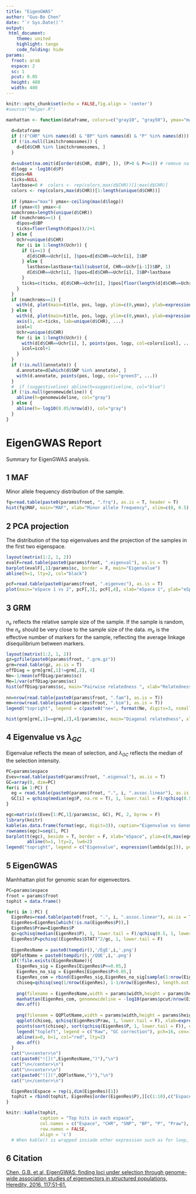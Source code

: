 ---
title: "EigenGWAS"
author: "Guo-Bo Chen"
date: "`r Sys.Date()`"
output:
 html_document:
    theme: united
    highlight: tango
    code_folding: hide
params:
  froot: arab
  espace: 2
  sc: 1
  pcut: 0.05
  height: 480
  width: 480
---

```{r setup, include=FALSE}
knitr::opts_chunk$set(echo = FALSE,fig.align = 'center')
#source("helper.R")
```

```{r, manhattan}
manhattan <- function(dataframe, colors=c("gray10", "gray50"), ymax="max", limitchromosomes=NULL, suggestiveline=-log10(1e-5), genomewideline=NULL, title="", annotate=NULL, ...) {
  
  d=dataframe
  if (!("CHR" %in% names(d) & "BP" %in% names(d) & "P" %in% names(d))) stop("Make sure your data frame contains columns CHR, BP, and P")
  if (!is.null(limitchromosomes)) {
    d=d[d$CHR %in% limitchromosomes, ]
  }
  
  d=subset(na.omit(d[order(d$CHR, d$BP), ]), (P>0 & P<=1)) # remove na's, sort, and keep only 0<P<=1
  d$logp = -log10(d$P)
  d$pos=NA
  ticks=NULL
  lastbase=0 #  colors <- rep(colors,max(d$CHR))[1:max(d$CHR)]
  colors <- rep(colors,max(d$CHR))[1:length(unique(d$CHR))]
  
  if (ymax=="max") ymax<-ceiling(max(d$logp))
  if (ymax<8) ymax<-8
  numchroms=length(unique(d$CHR))
  if (numchroms==1) {
    d$pos=d$BP
    ticks=floor(length(d$pos))/2+1
  } else {
    Uchr=unique(d$CHR)
    for (i in 1:length(Uchr)) {
      if (i==1) {
        d[d$CHR==Uchr[i], ]$pos=d[d$CHR==Uchr[i], ]$BP
      } else {
        lastbase=lastbase+tail(subset(d, CHR==Uchr[i-1])$BP, 1)
        d[d$CHR==Uchr[i], ]$pos=d[d$CHR==Uchr[i], ]$BP+lastbase
      }
      ticks=c(ticks, d[d$CHR==Uchr[i], ]$pos[floor(length(d[d$CHR==Uchr[i], ]$pos)/2)+1])
    }
  }
  if (numchroms==1) {
    with(d, plot(main=title, pos, logp, ylim=c(0,ymax), ylab=expression(-log[10](italic(p))), xlab=paste("Chromosome",unique(d$CHR),"position"), ...))
  } else {
    with(d, plot(main=title, pos, logp, ylim=c(0,ymax), ylab=expression(-log[10](italic(p))), xlab="Chromosome", xaxt="n", type="n", ...))
    axis(1, at=ticks, lab=unique(d$CHR), ...)
    icol=1
    Uchr=unique(d$CHR)
    for (i in 1:length(Uchr)) {
      with(d[d$CHR==Uchr[i], ], points(pos, logp, col=colors[icol], ...))
      icol=icol+1
    }
  }
  if (!is.null(annotate)) {
    d.annotate=d[which(d$SNP %in% annotate), ]
    with(d.annotate, points(pos, logp, col="green3", ...))
  }
  #  if (suggestiveline) abline(h=suggestiveline, col="blue")
  if (!is.null(genomewideline)) {
    abline(h=genomewideline, col="gray")
  } else {
    abline(h=-log10(0.05/nrow(d)), col="gray")    
  }
}
```


# EigenGWAS Report {.tabset .tabset-fade .tabset-pills}
Summary for EigenGWAS analysis.

## 1 MAF
Minor allele frequency distribution of the sample.
```{r, maf}
fq=read.table(paste0(params$froot, ".frq"), as.is = T, header = T)
hist(fq$MAF, main="MAF", xlab="Minor allele frequency", xlim=c(0, 0.5), breaks = 50)
```

## 2 PCA projection
The distribution of the top eigenvalues and the projection of the samples in the first two eigenspace.
```{r, pca}
layout(matrix(1:2, 1, 2))
evalF=read.table(paste0(params$froot, ".eigenval"), as.is = T)
barplot(evalF[,1]/params$sc, border = F, main="Eigenvalue")
abline(h=1, lty=2, col="black")

pcF=read.table(paste0(params$froot, ".eigenvec"), as.is = T)
plot(main="eSpace 1 vs 2", pcF[,3], pcF[,4], xlab="eSpace 1", ylab="eSpace 2", bty='n', pch=16, cex=0.5, col=ifelse(pcF[,3]<0, "red", "blue"))
```

## 3 GRM
$n_e$ reflects the relative sample size of the sample. If the sample is random, the $n_e$ should be very close to the sample size of the data. $m_e$ is the effective number of markers for the sample, reflecting the average linkage disequilibrium between markers.
```{r, grm}
layout(matrix(1:2, 1, 2))
gz=gzfile(paste0(params$froot, ".grm.gz"))
grm=read.table(gz, as.is = T)
offDiag = grm[grm[,1]!=grm[,2], 4]
Ne=-1/mean(offDiag/params$sc)
Me=1/var(offDiag/params$sc)
hist(offDiag/params$sc, main="Pairwise relatedness ", xlab="Relatedness score", breaks = 50)
        
nn=nrow(read.table(paste0(params$froot, ".fam"), as.is = T))
mm=nrow(read.table(paste0(params$froot, ".bim"), as.is = T))
legend("topright", legend = c(paste0("ne=", format(Ne, digits=3, nsmall=2), ' [',nn, ']'), paste0("me=", format(Me, digits=3, nsmall=2), ' [',mm,']')), bty='n')

hist(grm[grm[,1]==grm[,2],4]/params$sc, main="Diagonal relatedness", xlab="Relatedness score", breaks = 15)
```

## 4 Eigenvalue vs $\lambda_{GC}$
Eigenvalue reflects the mean of selection, and $\lambda_{GC}$ reflects the median of the selection intensity.
```{r, ev}
PC=params$espace
Evev=read.table(paste0(params$froot, ".eigenval"), as.is = T)
GC=array(0, dim=PC)
for(i in 1:PC) {
  eg = read.table(paste0(params$froot, ".", i, ".assoc.linear"), as.is = T, header = T)
  GC[i] = qchisq(median(eg$P, na.rm = T), 1, lower.tail = F)/qchisq(0.5, 1)
}

egc=matrix(c(Evev[1:PC,1]/params$sc, GC), PC, 2, byrow = F)
library(knitr)
kable(as.data.frame(format(egc, digit=3)), caption="Eigenvalue vs Genomic inflation factor", col.names = c("Eigenvalue", expression(lambda[GC])))
rownames(egc)=seq(1, PC)
barplot(t(egc), beside = T, border = F, xlab="eSpace", ylim=c(0,max(egc)+2))
        abline(h=1, lty=2, lwd=2)
legend("topright", legend = c("Eigenvalue", expression(lambda[gc])), pch=15, col=c("black", "grey"), bty='n')

```

## 5 EigenGWAS
Manhhattan plot for genomic scan for eigenvectors.
```{r, eGWAS, results="asis",fig.align="center"}
PC=params$espace
froot = params$froot
tophit = data.frame()

for(i in 1:PC) {
  EigenRes=read.table(paste0(froot, ".", i, ".assoc.linear"), as.is = T, header = T)
  EigenRes=EigenRes[which(!is.na(EigenRes$P)),]
  EigenRes$Praw=EigenRes$P
  gc=qchisq(median(EigenRes$P), 1, lower.tail = F)/qchisq(0.5, 1, lower.tail = F)
  EigenRes$P=pchisq((EigenRes$STAT)^2/gc, 1, lower.tail = F)
  
  EigenResName = paste0(tempdir(),'/EgE',i,'.png')
  QQPlotName = paste0(tempdir(),'/QQE',i,'.png')
  if(!file.exists(EigenResName)){
    EigenRes_sig = EigenRes[EigenRes$P<=0.05,]
    EigenRes_no_sig = EigenRes[EigenRes$P>0.05,]
    EigenRes_com = rbind(EigenRes_sig,EigenRes_no_sig[sample(1:nrow(EigenRes_no_sig),0.6*nrow(EigenRes_no_sig)),])
    chiseq=qchisq(seq(1/nrow(EigenRes), 1-1/nrow(EigenRes), length.out = nrow(EigenRes)), 1)
    
    png(filename = EigenResName,width = params$width,height = params$height)
    manhattan(EigenRes_com, genomewideline = -log10(params$pcut/nrow(EigenRes)), title=paste("eSpace ", i), pch=16, cex=0.3, bty='n')
    dev.off()
    
    png(filename = QQPlotName,width = params$width,height = params$height)
    qqplot(chiseq, qchisq(EigenRes$Praw, 1, lower.tail = F), xlab=expression(paste("Theoretical ", chi[1]^2)), ylab=expression(paste("Observed ", chi[1]^2)), bty="n", col="grey", pch=16, cex=0.5)
    points(sort(chiseq), sort(qchisq(EigenRes$P, 1, lower.tail = F)), col="black", pch=16, cex=0.5)
    legend("topleft", legend = c("Raw", "GC correction"), pch=16, cex=1, col=c("grey", "black"), bty='n')
    abline(a=0, b=1, col="red", lty=2)
    dev.off()
  }
  cat("\n<center>\n")
  cat(paste0("![](",EigenResName,")"),"\n")
  cat("\n</center>\n")
  cat("\n<center>\n")
  cat(paste0("![](",QQPlotName,")"),"\n")
  cat("\n</center>\n")

  EigenRes$Espace = rep(i,dim(EigenRes)[1])
  tophit = rbind(tophit, EigenRes[order(EigenRes$P),][c(1:10),c("Espace","CHR","SNP","BP","P","Praw")])
}

knitr::kable(tophit,
             caption = "Top hits in each espace", 
             col.names = c("Espace", "CHR", "SNP", "BP", "P", "Praw"),
             row.names = FALSE,
             align = 'c')
  # When kable() is wrapped insiade other expression such as for loop, print(kable()) must be explicit

```

## 6 Citation
[Chen, G.B. et al, EigenGWAS: finding loci under selection through genome-wide association studies of eigenvectors in structured populations, Heredity, 2016, 117:51-61.](https://www.nature.com/articles/hdy201625)